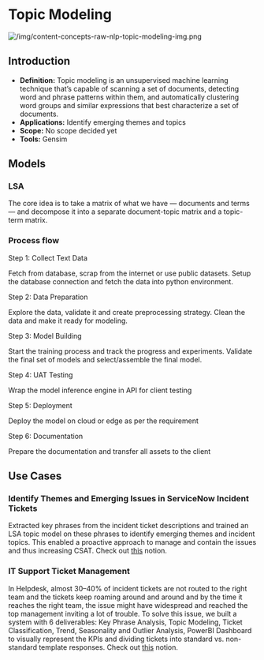 # Topic Modeling

![/img/content-concepts-raw-nlp-topic-modeling-img.png](/img/content-concepts-raw-nlp-topic-modeling-img.png)

## **Introduction**

- **Definition:** Topic modeling is an unsupervised machine learning technique that’s capable of scanning a set of documents, detecting word and phrase patterns within them, and automatically clustering word groups and similar expressions that best characterize a set of documents.
- **Applications:** Identify emerging themes and topics
- **Scope:** No scope decided yet
- **Tools:** Gensim

## Models

### LSA

The core idea is to take a matrix of what we have — documents and terms — and decompose it into a separate document-topic matrix and a topic-term matrix.

### Process flow

Step 1: Collect Text Data

Fetch from database, scrap from the internet or use public datasets. Setup the database connection and fetch the data into python environment. 

Step 2: Data Preparation

Explore the data, validate it and create preprocessing strategy. Clean the data and make it ready for modeling.

Step 3: Model Building

Start the training process and track the progress and experiments. Validate the final set of models and select/assemble the final model.

Step 4: UAT Testing

Wrap the model inference engine in API for client testing

Step 5: Deployment

Deploy the model on cloud or edge as per the requirement

Step 6: Documentation

Prepare the documentation and transfer all assets to the client  

## Use Cases

### Identify Themes and Emerging Issues in ServiceNow Incident Tickets

Extracted key phrases from the incident ticket descriptions and trained an LSA topic model on these phrases to identify emerging themes and incident topics. This enabled a proactive approach to manage and contain the issues and thus increasing CSAT. Check out [this](https://www.notion.so/ServiceNow-Advanced-Analytics-1D5F3-f35e7f17377544c8b11cdf624e5da800) notion.

### IT Support Ticket Management

In Helpdesk, almost 30–40% of incident tickets are not routed to the right team and the tickets keep roaming around and around and by the time it reaches the right team, the issue might have widespread and reached the top management inviting a lot of trouble. To solve this issue, we built a system with 6 deliverables: Key Phrase Analysis, Topic Modeling, Ticket Classification, Trend, Seasonality and Outlier Analysis, PowerBI Dashboard to visually represent the KPIs and dividing tickets into standard vs. non-standard template responses. Check out [this](https://www.notion.so/ESMCafe-IT-Support-Ticket-Management-69965830d39d486194f9a2f1222a81d8) notion.